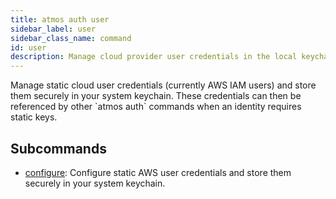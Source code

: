 ```yaml
---
title: atmos auth user
sidebar_label: user
sidebar_class_name: command
id: user
description: Manage cloud provider user credentials in the local keychain.
---
```


<Intro>
Manage static cloud user credentials (currently AWS IAM users) and store them securely in your system keychain. These credentials can then be referenced by other `atmos auth` commands when an identity requires static keys.
</Intro>

## Subcommands

- [configure](./user-configure): Configure static AWS user credentials and store them securely in your system keychain.
